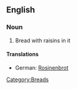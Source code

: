 ==English==

===Noun===
{{wikipedia}}
{{en-noun|sg=[[raisin]] [[bread]]|-}}

# Bread with raisins in it

====Translations====
*German: [[Rosinenbrot]] {{n}}
[[Category:Breads]]